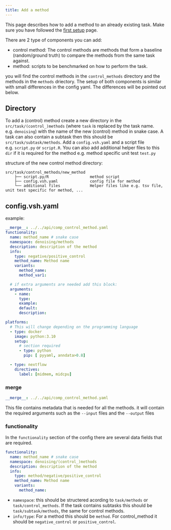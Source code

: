 ```yaml
---
title: Add a method
---
```


This page describes how to add a method to an already existing task. Make sure you have followed the [first setup](../first_setup) page.

There are 2 type of components you can add:

* control method:  The control methods are methods that form a baseline (random/ground truth) to compare the methods from the same task against.
* method: scripts to be benchmarked on how to perform the task.

you will find the control methods in the `control_methods` directory and the methods in the `methods` driectory. The setup of both components is similar with small differences in the config yaml. 
The differences will be pointed out below.

## Directory

To add a (control) method create a new directory in the `src/task/(control_)methods` (where `task` is replaced by the task name. e.g. `denoising`) with the name of the new (control) method in snake case. A task can also contain a subtask then this should be `src/task/subtask/methods`.
Add a `config.vsh.yaml` and a script file e.g. `script.py` or `script.R`. You can also add additional helper files to this `dir` if it is required for the method e.g. method specific unit test `test.py`

structure of the new control method directory:

    src/task/control_methods/new_method
        ├── script.py/R                  method script
        ├── config.vsh.yaml              config file for method
        └── additional files             Helper files like e.g. tsv file, unit test specific for method, ...

## config.vsh.yaml
example:
```yaml
__merge__: ../../api/comp_control_method.yaml
functionality:
  name: method_name # snake case
  namespace: denoising/methods
  description: description of the method
  info:
    type: negative/positive_control
    method_name: Method name
    variants:
      method_name:
      method_var1:

  # if extra arguments are needed add this block:
  arguments:
    - name: 
      type:
      example:
      default:
      description:

platforms:
  # This will change depending on the programming language
  - type: docker
    image: python:3.10
    setup:
      # section required
      - type: python
        pip: [ pyyaml, anndata>0.8]

  - type: nextflow
    directives:
      label: [midmem, midcpu]
```

### merge
```yaml
__merge__: ../../api/comp_control_method.yaml
```
This file contains metadata that is needed for all the methods. it will contain the required arguments such as the `--input` files and the `--output` files

### functionality

In the `functionality` section of the config there are several data fields that are required.

```yaml
functionality:
  name: method_name # snake case
  namespace: denoising/(control_)methods
  description: description of the method
  info:
    type: method/negative/positive_control
    method_name: Method name
    variants:
      method_name:
```
* `namespace`: this should be structered acording to `task/methods` or `task/control_methods`. If the task contains subtasks this should be `task/subtask/methods`, the same for control methods.
* `info/type`: For a method this should be `method`. For control_method it should be `negative_control` or `positive_control`.
